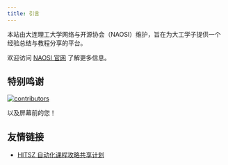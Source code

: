 ```yaml
---
title: 引言
---
```


本站由大连理工大学网络与开源协会（NAOSI）维护，旨在为大工学子提供一个经验总结与教程分享的平台。

欢迎访问 [NAOSI 官网](https://naosi.org) 了解更多信息。

## 特别鸣谢

[![contributors](https://contrib.rocks/image?repo=NAOSI-DLUT/dut-manual&anon=1)](https://github.com/NAOSI-DLUT/dut-manual/graphs/contributors)

以及屏幕前的您！

## 友情链接

- [HITSZ 自动化课程攻略共享计划](https://hoa.moe)
